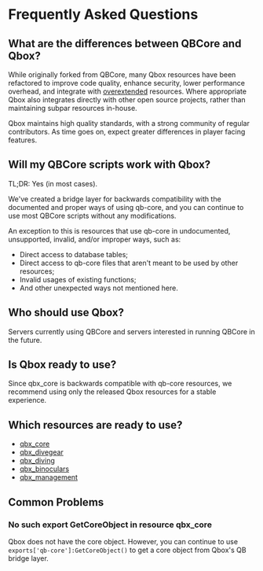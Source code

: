 # Frequently Asked Questions

## What are the differences between QBCore and Qbox?

While originally forked from QBCore, many Qbox resources have been refactored to improve code quality, enhance security, lower performance overhead, and integrate with [overextended](https://overextended.dev) resources.
Where appropriate Qbox also integrates directly with other open source projects, rather than maintaining subpar resources in-house.

Qbox maintains high quality standards, with a strong community of regular contributors.
As time goes on, expect greater differences in player facing features.

## Will my QBCore scripts work with Qbox?

TL;DR: Yes (in most cases).

We've created a bridge layer for backwards compatibility with the documented and proper ways of using qb-core,
and you can continue to use most QBCore scripts without any modifications.

An exception to this is resources that use qb-core in undocumented, unsupported, invalid, and/or improper ways, such as:
- Direct access to database tables;
- Direct access to qb-core files that aren't meant to be used by other resources;
- Invalid usages of existing functions;
- And other unexpected ways not mentioned here.

## Who should use Qbox?

Servers currently using QBCore and servers interested in running QBCore in the future.

## Is Qbox ready to use?

Since qbx_core is backwards compatible with qb-core resources, we recommend using only the released Qbox resources for a stable experience.

## Which resources are ready to use?

- [qbx_core](./resources/qbx_core)
- [qbx_divegear](./resources/qbx_divegear)
- [qbx_diving](./resources/qbx_diving)
- [qbx_binoculars](./resources/qbx_binoculars)
- [qbx_management](./resources/qbx_management)

## Common Problems

### No such export GetCoreObject in resource qbx_core

Qbox does not have the core object. However, you can continue to use `exports['qb-core']:GetCoreObject()` to get a core object from Qbox's QB bridge layer.
